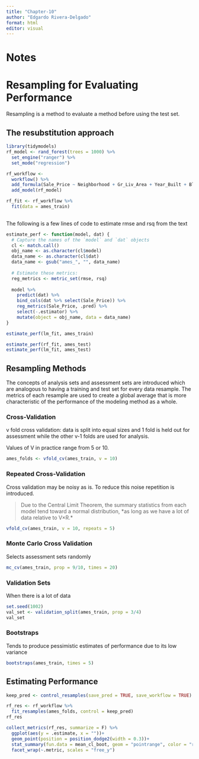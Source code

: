 ```yaml
---
title: "Chapter-10"
author: "Edgardo Rivera-Delgado"
format: html
editor: visual
---
```


# Notes

# Resampling for Evaluating Performance

Resampling is a method to evaluate a method before using the test set.

## The resubstitution approach

```r
library(tidymodels)
rf_model <- rand_forest(trees = 1000) %>% 
  set_engine("ranger") %>% 
  set_mode("regression")

rf_workflow <- 
  workflow() %>% 
  add_formula(Sale_Price ~ Neighborhood + Gr_Liv_Area + Year_Built + Bldg_Type + Latitude + Longitude) %>% 
  add_model(rf_model)

rf_fit <- rf_workflow %>% 
  fit(data = ames_train)
  
```

The following is a few lines of code to estimate rmse and rsq from the text

```r
estimate_perf <- function(model, dat) {
  # Capture the names of the `model` and `dat` objects
  cl <- match.call()
  obj_name <- as.character(cl$model)
  data_name <- as.character(cl$dat)
  data_name <- gsub("ames_", "", data_name)
  
  # Estimate these metrics:
  reg_metrics <- metric_set(rmse, rsq)
  
  model %>%
    predict(dat) %>%
    bind_cols(dat %>% select(Sale_Price)) %>%
    reg_metrics(Sale_Price, .pred) %>%
    select(-.estimator) %>%
    mutate(object = obj_name, data = data_name)
}
```

```r
estimate_perf(lm_fit, ames_train)
```

```r
estimate_perf(rf_fit, ames_test)
estimate_perf(lm_fit, ames_test)
```

## Resampling Methods

The concepts of analysis sets and assessment sets are introduced which are analogous to having a training and test set for every data resample. The metrics of each resample are used to create a global average that is more characteristic of the performance of the modeling method as a whole.

### Cross-Validation

v fold cross validation: data is split into equal sizes and 1 fold is held out for assessment while the other v-1 folds are used for analysis.

Values of V in practice range from 5 or 10.

```r
ames_folds <- vfold_cv(ames_train, v = 10)
```

### Repeated Cross-Validation

Cross validation may be noisy as is. To reduce this noise repetition is introduced.

> Due to the Central Limit Theorem, the summary statistics from each model tend toward a normal distribution, \*as long as we have a lot of data relative to V×R.\*

```r
vfold_cv(ames_train, v = 10, repeats = 5)
```

### Monte Carlo Cross Validation

Selects assessment sets randomly

```r
mc_cv(ames_train, prop = 9/10, times = 20)
```

### Validation Sets

When there is a lot of data

```r
set.seed(1002)
val_set <- validation_split(ames_train, prop = 3/4)
val_set
```

### Bootstraps

Tends to produce pessimistic estimates of performance due to its low variance

```r
bootstraps(ames_train, times = 5)

```

## Estimating Performance

```r
keep_pred <- control_resamples(save_pred = TRUE, save_workflow = TRUE)

rf_res <- rf_workflow %>% 
  fit_resamples(ames_folds, control = keep_pred)
rf_res
```

```r
collect_metrics(rf_res, summarize = F) %>% 
  ggplot(aes(y = .estimate, x = ""))+
  geom_point(position = position_dodge2(width = 0.3))+
  stat_summary(fun.data = mean_cl_boot, geom = "pointrange", color = "red")+
  facet_wrap(~.metric, scales = "free_y")
```

